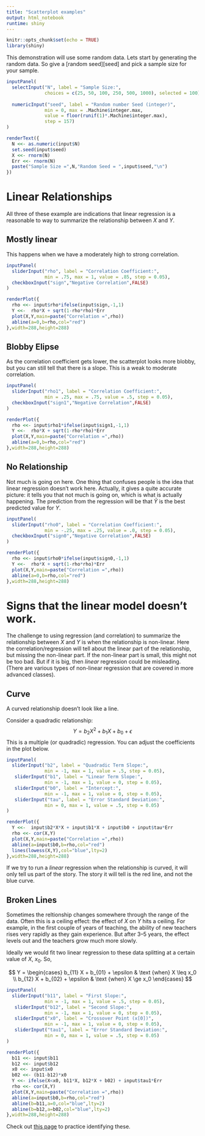 ```yaml
---
title: "Scatterplot examples"
output: html_notebook
runtime: shiny
---
```


```r
knitr::opts_chunk$set(echo = TRUE)
library(shiny)
```


This demonstration will use some random data.  Lets start by generating the random data.  So give a [random seed][seed] and pick a sample size for your sample. 

```r
inputPanel(
  selectInput("N", label = "Sample Size:",
              choices = c(25, 50, 100, 250, 500, 1000), selected = 100),
  
  numericInput("seed", label = "Random number Seed (integer)",
              min = 0, max = .Machine$integer.max, 
              value = floor(runif(1)*.Machine$integer.max), 
              step = 157)
)

renderText({
  N <<- as.numeric(input$N)
  set.seed(input$seed)
  X <<- rnorm(N)
  Err <<- rnorm(N)
  paste("Sample Size =",N,"Random Seed = ",input$seed,"\n")
})
```

# Linear Relationships

All three of these example are indications that linear regression is a reasonable to way to summarize the relationship between $X$ and $Y$.


## Mostly linear

This happens when we have a moderately high to strong correlation.


```r
inputPanel(
  sliderInput("rho", label = "Correlation Coefficient:",
              min = .75, max = 1, value = .85, step = 0.05),
  checkboxInput("sign","Negative Correlation",FALSE)
)

renderPlot({
  rho <<- input$rho*ifelse(input$sign,-1,1)
  Y <<-  rho*X + sqrt(1-rho*rho)*Err
  plot(X,Y,main=paste("Correlation =",rho))
  abline(a=0,b=rho,col="red")
},width=288,height=288)
```



## Blobby Elipse

As the correlation coefficient gets lower, the scatterplot looks more blobby, but you can still tell that there is a slope.  This is a weak to moderate correlation.

```r
inputPanel(
  sliderInput("rho1", label = "Correlation Coefficient:",
              min = .25, max = .75, value = .5, step = 0.05),
  checkboxInput("sign1","Negative Correlation",FALSE)
)

renderPlot({
  rho <<- input$rho1*ifelse(input$sign1,-1,1)
  Y <<-  rho*X + sqrt(1-rho*rho)*Err
  plot(X,Y,main=paste("Correlation =",rho))
  abline(a=0,b=rho,col="red")
},width=288,height=288)
```

## No Relationship

Not much is going on here.  One thing that confuses people is the idea that linear regression doesn't work here.  Actually, it gives a quite accurate picture:  it tells you that not much is going on, which is what is actually happening.  The prediction from the regression will be that $\bar Y$ is the best predicted value for $Y$.


```r
inputPanel(
  sliderInput("rho0", label = "Correlation Coefficient:",
              min = -.25, max = .25, value = .0, step = 0.05),
  checkboxInput("sign0","Negative Correlation",FALSE)
)

renderPlot({
  rho <<- input$rho0*ifelse(input$sign0,-1,1)
  Y <<-  rho*X + sqrt(1-rho*rho)*Err
  plot(X,Y,main=paste("Correlation =",rho))
  abline(a=0,b=rho,col="red")
},width=288,height=288)
```



# Signs that the linear model doesn't work.

The challenge to using regression (and correlation) to summarize the relationship between $X$ and $Y$ is when the relationship is non-linear.  Here the correlation/regression will tell about the linear part of the relationship, but missing the non-linear part.  If the non-linear part is small, this might not be too bad.  But if it is big, then _linear_ regression could be misleading.  (There are various types of non-linear regression that are covered in more advanced classes). 


## Curve

A curved relationship doesn't look like a line.  

Consider a quadradic relationship:
$$ Y = b_2 X^2 + b_1 X + b_0 + \epsilon$$
This is a multiple (or quadradic) regression.  You can adjust the coefficients in the plot below.


```r
inputPanel(
  sliderInput("b2", label = "Quadradic Term Slope:",
              min = -1, max = 1, value = .5, step = 0.05),
   sliderInput("b1", label = "Linear Term Slope:",
              min = -1, max = 1, value = 0, step = 0.05),
   sliderInput("b0", label = "Intercept:",
              min = -1, max = 1, value = 0, step = 0.05),
   sliderInput("tau", label = "Error Standard Deviation:",
              min = 0, max = 1, value = .5, step = 0.05)
)

renderPlot({
  Y <<-  input$b2*X*X + input$b1*X + input$b0 + input$tau*Err
  rho <<- cor(X,Y)
  plot(X,Y,main=paste("Correlation =",rho))
  abline(a=input$b0,b=rho,col="red")
  lines(lowess(X,Y),col="blue",lty=2)
},width=288,height=288)
```

If we try to run a _linear_ regression when the relationship is curved, it will only tell us part of the story.  The story it will tell is the red line, and not the blue curve.

## Broken Lines

Sometimes the reltionship changes somewhere through the range of the data.  Often this is a ceiling effect:  the effect of $X$ on $Y$ hits a ceiling.  For example, in the first couple of years of teaching, the ability of new teachers rises very rapidly as they gain experience.  But after 3--5 years, the effect levels out and the teachers grow much more slowly.

Ideally we would fit two linear regression to these data splitting at a certain value of $X$, $x_0$.  So,

$$ Y = \begin{cases}
 b_{11} X + b_{01} + \epsilon & \text {when} X \leq x_0 \\
 b_{12} X + b_{02} + \epsilon & \text {when} X \ge x_0
 \end{cases}
 $$
 

```r
inputPanel(
  sliderInput("b11", label = "First Slope:",
              min = -1, max = 1, value = .5, step = 0.05),
   sliderInput("b12", label = "Second Slope:",
              min = -1, max = 1, value = 0, step = 0.05),
   sliderInput("x0", label = "Crossover Point (x[0])",
              min = -1, max = 1, value = 0, step = 0.05),
   sliderInput("tau1", label = "Error Standard Deviation:",
              min = 0, max = 1, value = .5, step = 0.05)
)

renderPlot({
  b11 <<- input$b11
  b12 <<- input$b12
  x0 <<- input$x0
  b02 <<- (b11-b12)*x0 
  Y <<- ifelse(X<x0, b11*X, b12*X + b02) + input$tau1*Err
  rho <<- cor(X,Y)
  plot(X,Y,main=paste("Correlation =",rho))
  abline(a=input$b0,b=rho,col="red")
  abline(b=b11,a=0,col="blue",lty=2)
  abline(b=b12,a=b02,col="blue",lty=2)
},width=288,height=288)

```

Check out [this page](https://pluto.coe.fsu.edu/rdemos/CorrelationQuiz) to practice identifying these.
